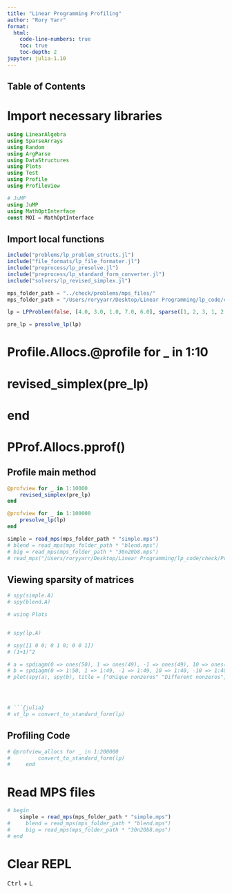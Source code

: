 ```yaml
---
title: "Linear Programming Profiling"
author: "Rory Yarr"
format: 
  html:
    code-line-numbers: true
    toc: true
    toc-depth: 2
jupyter: julia-1.10
---
```


## Table of Contents


# Import necessary libraries
```julia
using LinearAlgebra
using SparseArrays
using Random
using ArgParse
using DataStructures
using Plots
using Test
using Profile
using ProfileView

# JuMP
using JuMP
using MathOptInterface
const MOI = MathOptInterface
```

## Import local functions
```julia
include("problems/lp_problem_structs.jl")
include("file_formats/lp_file_formater.jl")
include("preprocess/lp_presolve.jl")
include("preprocess/lp_standard_form_converter.jl")
include("solvers/lp_revised_simplex.jl")
```

```julia
mps_folder_path = "../check/problems/mps_files/"
mps_folder_path = "/Users/roryyarr/Desktop/Linear Programming/lp_code/check/Problems/mps_files/"
```

```julia
lp = LPProblem(false, [4.0, 3.0, 1.0, 7.0, 6.0], sparse([1, 2, 3, 1, 2, 3, 1, 2, 3, 1, 2, 3, 1, 2, 3], [1, 1, 1, 2, 2, 2, 3, 3, 3, 4, 4, 4, 5, 5, 5], [1.0, 2.0, -3.0, 2.0, -1.0, 2.0, 3.0, 2.0, 1.0, 1.0, 2.0, -1.0, -3.0, 1.0, 2.0], 3, 5), [9.0, 10.0, 11.0], ['L', 'L', 'L'], [0.0, 0.0, 0.0, 0.0, 0.0], [Inf, Inf, Inf, Inf, Inf], ["X1", "X2", "X3", "X4", "X5"], [:Continuous, :Continuous, :Continuous, :Continuous, :Continuous])

pre_lp = presolve_lp(lp)
```
# Profile.Allocs.@profile for _ in 1:10
#     revised_simplex(pre_lp)
# end

# PProf.Allocs.pprof()

## Profile main method
```julia
@profview for _ in 1:10000
    revised_simplex(pre_lp)
end
```

```julia
@profview for _ in 1:100000
    presolve_lp(lp)
end
```

<!-- ```{julia}
# @profview for _ in 1:200000
@profview_allocs for _ in 1:200000
    convert_to_standard_form(lp)
end
``` -->


```julia
simple = read_mps(mps_folder_path * "simple.mps")
# blend = read_mps(mps_folder_path * "blend.mps")
# big = read_mps(mps_folder_path * "30n20b8.mps")
# read_mps("/Users/roryyarr/Desktop/Linear Programming/lp_code/check/Problems/mps_files/problem.mps")
```


## Viewing sparsity of matrices
```julia
# spy(simple.A)
# spy(blend.A)

# using Plots


# spy(lp.A)

# spy([1 0 0; 0 1 0; 0 0 1])
# (1+1)^2

# a = spdiagm(0 => ones(50), 1 => ones(49), -1 => ones(49), 10 => ones(40), -10 => ones(40))
# b = spdiagm(0 => 1:50, 1 => 1:49, -1 => 1:49, 10 => 1:40, -10 => 1:40)
# plot(spy(a), spy(b), title = ["Unique nonzeros" "Different nonzeros"])




# ```{julia}
# st_lp = convert_to_standard_form(lp)
```

## Profiling Code
```julia
# @profview_allocs for _ in 1:200000
#         convert_to_standard_form(lp)
#     end
```



# Read MPS files
```julia
# begin
    simple = read_mps(mps_folder_path * "simple.mps")
#     blend = read_mps(mps_folder_path * "blend.mps")
#     big = read_mps(mps_folder_path * "30n20b8.mps")
# end
```





# Clear REPL 
<kbd>Ctrl</kbd> + <kbd>L</kbd>
<!-- ```{julia}
print("\033c") 
Base.run(`clear`)
``` -->